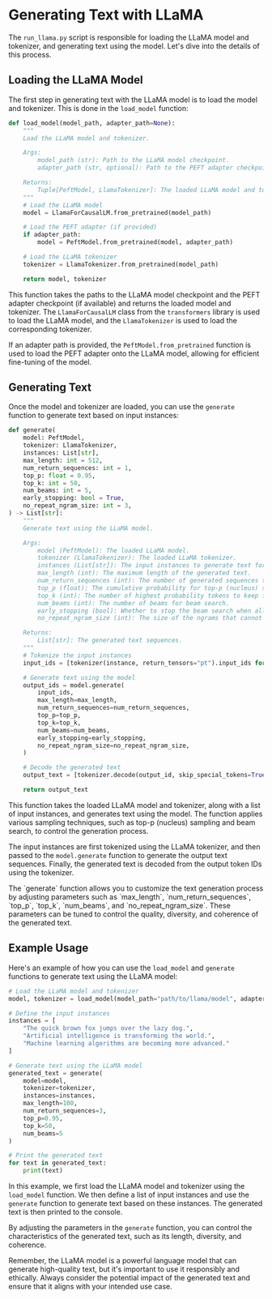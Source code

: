 
# Generating Text with LLaMA

The `run_llama.py` script is responsible for loading the LLaMA model and tokenizer, and generating text using the model. Let's dive into the details of this process.

## Loading the LLaMA Model

The first step in generating text with the LLaMA model is to load the model and tokenizer. This is done in the `load_model` function:

```python
def load_model(model_path, adapter_path=None):
    """
    Load the LLaMA model and tokenizer.

    Args:
        model_path (str): Path to the LLaMA model checkpoint.
        adapter_path (str, optional): Path to the PEFT adapter checkpoint.

    Returns:
        Tuple[PeftModel, LlamaTokenizer]: The loaded LLaMA model and tokenizer.
    """
    # Load the LLaMA model
    model = LlamaForCausalLM.from_pretrained(model_path)

    # Load the PEFT adapter (if provided)
    if adapter_path:
        model = PeftModel.from_pretrained(model, adapter_path)

    # Load the LLaMA tokenizer
    tokenizer = LlamaTokenizer.from_pretrained(model_path)

    return model, tokenizer
```

This function takes the paths to the LLaMA model checkpoint and the PEFT adapter checkpoint (if available) and returns the loaded model and tokenizer. The `LlamaForCausalLM` class from the `transformers` library is used to load the LLaMA model, and the `LlamaTokenizer` is used to load the corresponding tokenizer.

If an adapter path is provided, the `PeftModel.from_pretrained` function is used to load the PEFT adapter onto the LLaMA model, allowing for efficient fine-tuning of the model.

## Generating Text

Once the model and tokenizer are loaded, you can use the `generate` function to generate text based on input instances:

```python
def generate(
    model: PeftModel,
    tokenizer: LlamaTokenizer,
    instances: List[str],
    max_length: int = 512,
    num_return_sequences: int = 1,
    top_p: float = 0.95,
    top_k: int = 50,
    num_beams: int = 5,
    early_stopping: bool = True,
    no_repeat_ngram_size: int = 3,
) -> List[str]:
    """
    Generate text using the LLaMA model.

    Args:
        model (PeftModel): The loaded LLaMA model.
        tokenizer (LlamaTokenizer): The loaded LLaMA tokenizer.
        instances (List[str]): The input instances to generate text for.
        max_length (int): The maximum length of the generated text.
        num_return_sequences (int): The number of generated sequences to return.
        top_p (float): The cumulative probability for top-p (nucleus) sampling.
        top_k (int): The number of highest probability tokens to keep for top-k sampling.
        num_beams (int): The number of beams for beam search.
        early_stopping (bool): Whether to stop the beam search when all beams have finished.
        no_repeat_ngram_size (int): The size of the ngrams that cannot be repeated.

    Returns:
        List[str]: The generated text sequences.
    """
    # Tokenize the input instances
    input_ids = [tokenizer(instance, return_tensors="pt").input_ids for instance in instances]

    # Generate text using the model
    output_ids = model.generate(
        input_ids,
        max_length=max_length,
        num_return_sequences=num_return_sequences,
        top_p=top_p,
        top_k=top_k,
        num_beams=num_beams,
        early_stopping=early_stopping,
        no_repeat_ngram_size=no_repeat_ngram_size,
    )

    # Decode the generated text
    output_text = [tokenizer.decode(output_id, skip_special_tokens=True) for output_id in output_ids]

    return output_text
```

This function takes the loaded LLaMA model and tokenizer, along with a list of input instances, and generates text using the model. The function applies various sampling techniques, such as top-p (nucleus) sampling and beam search, to control the generation process.

The input instances are first tokenized using the LLaMA tokenizer, and then passed to the `model.generate` function to generate the output text sequences. Finally, the generated text is decoded from the output token IDs using the tokenizer.

<Callout type="info">
The `generate` function allows you to customize the text generation process by adjusting parameters such as `max_length`, `num_return_sequences`, `top_p`, `top_k`, `num_beams`, and `no_repeat_ngram_size`. These parameters can be tuned to control the quality, diversity, and coherence of the generated text.
</Callout>

## Example Usage

Here's an example of how you can use the `load_model` and `generate` functions to generate text using the LLaMA model:

```python
# Load the LLaMA model and tokenizer
model, tokenizer = load_model(model_path="path/to/llama/model", adapter_path="path/to/peft/adapter")

# Define the input instances
instances = [
    "The quick brown fox jumps over the lazy dog.",
    "Artificial intelligence is transforming the world.",
    "Machine learning algorithms are becoming more advanced."
]

# Generate text using the LLaMA model
generated_text = generate(
    model=model,
    tokenizer=tokenizer,
    instances=instances,
    max_length=100,
    num_return_sequences=3,
    top_p=0.95,
    top_k=50,
    num_beams=5
)

# Print the generated text
for text in generated_text:
    print(text)
```

In this example, we first load the LLaMA model and tokenizer using the `load_model` function. We then define a list of input instances and use the `generate` function to generate text based on these instances. The generated text is then printed to the console.

By adjusting the parameters in the `generate` function, you can control the characteristics of the generated text, such as its length, diversity, and coherence.

Remember, the LLaMA model is a powerful language model that can generate high-quality text, but it's important to use it responsibly and ethically. Always consider the potential impact of the generated text and ensure that it aligns with your intended use case.